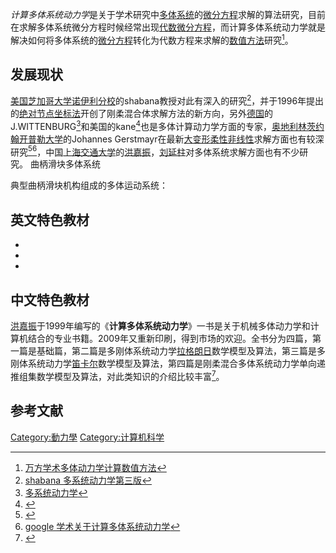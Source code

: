 ''计算多体系统动力学''是关于学术研究中[[多体系统|多体系统]]的[[微分方程|微分方程]]求解的算法研究，目前在求解多体系统微分方程时候经常出现[[代数微分方程|代数微分方程]]，而计算多体系统动力学就是解决如何将多体系统的[[微分方程|微分方程]]转化为代数方程来求解的[[数值方法|数值方法]]研究<ref>[http://d.wanfangdata.com.cn/periodical_jxgcxb200901038.aspx/ 万方学术多体动力学计算数值方法]</ref>。

==发展现状==
[[美国|美国]][[芝加哥大学|芝加哥大学]][[诺伊利分校|诺伊利分校]]的shabana教授对此有深入的研究<ref>[http://books.google.com.hk/books?hl=en&lr=&id=Bjye4r1j9ZIC&oi=fnd&pg=PR9&dq=shabana&ots=8UHmXOreoB&sig=Aj4bvK6Ghw-70DnxCROQ1RKoLFo&redir_esc=y&hl=zh-CN&sourceid=cndr/ shabana 多系统动力学第三版]</ref>，并于1996年提出的[[绝对节点坐标法|绝对节点坐标法]]开创了刚柔混合体求解方法的新方向，另外[[德国|德国]]的J.WITTENBURG<ref>[http://www.getcited.org/pub/101915062/ 多系统动力学]{{dead link|date=2018年4月 |bot=InternetArchiveBot |fix-attempted=yes }}</ref>和美国的kane<ref>{{Cite web |url=http://www.sciencedirect.com/science/article/pii/0370157385900511/ |title=The search for supersymmetry: Probing physics beyond the standard model |accessdate=2013-04-20 |archive-date=2015-09-24 |archive-url=https://web.archive.org/web/20150924144247/http://www.sciencedirect.com/science/article/pii/0370157385900511/ |dead-url=no }}</ref>也是多体计算动力学方面的专家，[[奥地利|奥地利]][[林茨约翰开普勒大学|林茨约翰开普勒大学]]的Johannes Gerstmayr在最新[[大变形|大变形]][[柔性|柔性]][[非线性|非线性]]求解方面也有较深研究<ref>{{Cite web |url=http://www.hotint.org/ |title=hoint 多体动力学软件 |accessdate=2013-04-20 |archive-date=2013-04-14 |archive-url=https://web.archive.org/web/20130414180303/http://www.hotint.org/ |dead-url=no }}</ref><ref>[http://scholar.google.com.hk/scholar?hl=zh-CN&q=%E8%AE%A1%E7%AE%97%E5%A4%9A%E4%BD%93%E7%B3%BB%E7%BB%9F%E5%8A%A8%E5%8A%9B%E5%AD%A6&btnG=&lr=/ google 学术关于计算多体系统动力学]</ref>，中国[[上海交通大学|上海交通大学]]的[[洪嘉振|洪嘉振]]，[[刘延柱|刘延柱]]对多体系统求解方面也有不少研究。
曲柄滑块多体系统
:<!-- 檔案不存在 [[file:Example_MBS.jpg|216px]] ，可從英文維基百科取得 -->
典型曲柄滑块机构组成的多体运动系统：

:<!-- 檔案不存在 [[Image:slidercrank_animation.gif|200px]] ，可從英文維基百科取得 -->

==英文特色教材==
* {{cite book|title=[[Multibody_Dynamics|Multibody Dynamics]]: Computational Methods and Applications|author=K. Arczewski}}
* {{cite book|title=Multibody Dynamics: Computational Methods and Applications|author=Jean-Claude Samin,Paul Fisette}}
* {{cite book|title=Multibody Dynamics: Computational Methods and Applications|editor=Carlo L.|author=Bottasso}}

==中文特色教材==
[[洪嘉振_(上海交通大学)|洪嘉振]]于1999年编写的《'''计算多体系统动力学'''》一书是关于机械多体动力学和计算机结合的专业书籍。2009年又重新印刷，得到市场的欢迎。全书分为四篇，第一篇是基础篇，第二篇是多刚体系统动力学[[拉格朗日|拉格朗日]]数学模型及算法，第三篇是多刚体系统动力学[[笛卡尔|笛卡尔]]数学模型及算法，第四篇是刚柔混合多体系统动力学单向递推组集数学模型及算法，对此类知识的介绍比较丰富<ref>{{Cite web |url=http://naoce.sjtu.edu.cn/index.php/menuxysz/menujs/371.html?view=profile%2F |title=上海交通大学洪嘉振书目 |access-date=2020-01-14 |archive-url=https://web.archive.org/web/20160304191207/http://naoce.sjtu.edu.cn/index.php/menuxysz/menujs/371.html?view=profile%2F |archive-date=2016-03-04 |dead-url=yes }}</ref>。
==参考文献==
{{reflist}}

[[Category:動力學|Category:動力學]]
[[Category:计算机科学|Category:计算机科学]]
